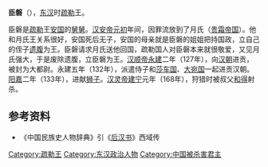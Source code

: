 '''臣磐'''（{{bd|？||168年|}}），[[东汉|东汉]]时[[疏勒国|疏勒]]王。

臣磐是[[疏勒|疏勒]]王[[安国_(疏勒)|安国]]的[[舅舅|舅舅]]。[[汉安帝|汉安帝]][[元初|元初]]年间，因罪流放到了月氏（[[贵霜帝国|贵霜帝国]]）。他和月氏王关系很好，安国死后无子，安国的母亲就是臣磐的姐姐把持国政，立自己的侄子[[遗腹|遗腹]]为王。臣磐请求月氏送他回国，疏勒国人对臣磐本来就很敬爱，又见月氏强大，于是废除遗腹，立臣磐为王。[[汉顺帝|汉顺帝]][[永建_(东汉)|永建]]二年（127年），向[[汉朝|汉朝]]进贡，被封为大都尉。永建五年（132年），派遣侍子和[[莎车国|莎车国]]、[[大宛国|大宛国]]一起进贡汉朝。[[阳嘉|阳嘉]]二年（133年），进献[[狮子|狮子]]。[[汉灵帝|汉灵帝]][[建宁_(东汉)|建宁]]元年（168年），狩猎时被叔父[[和得|和得]]射杀。

==参考资料==
*《中国民族史人物辞典》引《[[后汉书|后汉书]]》西域传

{{start box}}
{{s-before|[[遗腹|遗腹]]}}
{{s-title|[[疏勒|疏勒]][[国王|国王]]|？—168年}}
{{s-after|[[和得|和得]]}}
{{end box}}

[[Category:疏勒王|Category:疏勒王]]
[[Category:东汉政治人物|Category:东汉政治人物]]
[[Category:中国被杀害君主|Category:中国被杀害君主]]